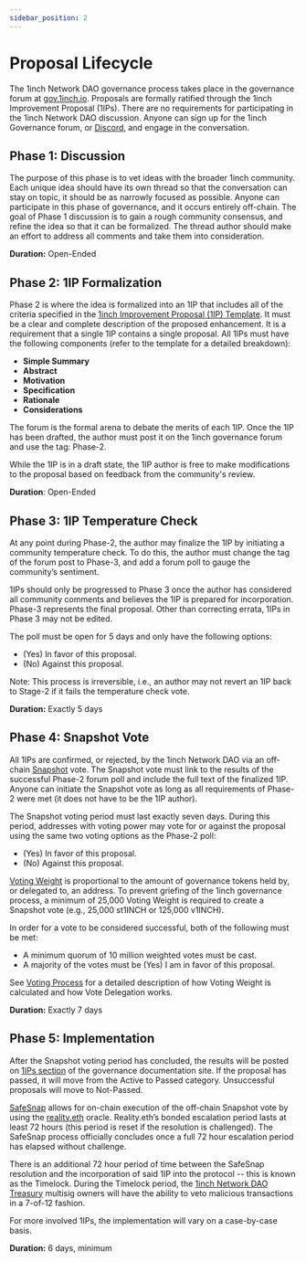 ```yaml
---
sidebar_position: 2
---
```

# Proposal Lifecycle
The 1inch Network DAO governance process takes place in the governance forum at [gov.1inch.io](https://gov.1inch.io/). Proposals are formally ratified through the 1inch Improvement Proposal (1IPs). There are no requirements for participating in the 1inch Network DAO discussion. Anyone can sign up for the 1inch Governance forum, or [Discord](https://discord.com/invite/1inch), and engage in the conversation. 

## Phase 1: Discussion
The purpose of this phase is to vet ideas with the broader 1inch community. Each unique idea should have its own thread so that the conversation can stay on topic, it should be as narrowly focused as possible. Anyone can participate in this phase of governance, and it occurs entirely off-chain. The goal of Phase 1 discussion is to gain a rough community consensus, and refine the idea so that it can be formalized. The thread author should make an effort to address all comments and take them into consideration.

**Duration:** Open-Ended

## Phase 2: 1IP Formalization
Phase 2 is where the idea is formalized into an 1IP that includes all of the criteria specified in the [1inch Improvement Proposal (1IP) Template](#1inch-Improvement-Proposal-(1IP)-Template). It must be a clear and complete description of the proposed enhancement. It is a requirement that a single 1IP contains a single proposal. All 1IPs must have the following components (refer to the template for a detailed breakdown):
* **Simple Summary**
* **Abstract**
* **Motivation**
* **Specification** 
* **Rationale**
* **Considerations**


The forum is the formal arena to debate the merits of each 1IP. Once the 1IP has been drafted, the author must post it on the 1inch governance forum and use the tag: Phase-2. 

While the 1IP is in a draft state, the 1IP author is free to make modifications to the proposal based on feedback from the community's review.

**Duration**: Open-Ended

## Phase 3: 1IP Temperature Check

At any point during Phase-2, the author may finalize the 1IP by initiating a community temperature check. To do this, the author must change the tag of the forum post to Phase-3, and add a forum poll to gauge the community’s sentiment. 

1IPs should only be progressed to Phase 3 once the author has considered all community comments and believes the 1IP is prepared for incorporation.
Phase-3 represents the final proposal. Other than correcting errata, 1IPs in Phase 3 may not be edited.

The poll must be open for 5 days and only have the following options: 
* (Yes) In favor of this proposal.
* (No) Against this proposal.

Note: This process is irreversible, i.e., an author may not revert an 1IP back to Stage-2 if it fails the temperature check vote.

**Duration:** Exactly 5 days

## Phase 4: Snapshot Vote

All 1IPs are confirmed, or rejected, by the 1inch Network DAO via an off-chain [Snapshot](https://snapshot.org/#/1inch.eth) vote. The Snapshot vote must link to the results of the successful Phase-2 forum poll and include the full text of the finalized 1IP. Anyone can initiate the Snapshot vote as long as all requirements of Phase-2 were met (it does not have to be the 1IP author).

The Snapshot voting period must last exactly seven days. During this period, addresses with voting power may vote for or against the proposal using the same two voting options as the Phase-2 poll:
* (Yes) In favor of this proposal.
* (No) Against this proposal.

[Voting Weight](#Voting-Weight) is proportional to the amount of governance tokens held by, or delegated to, an address. To prevent griefing of the 1inch governance process, a minimum of 25,000 Voting Weight is required to create a Snapshot vote (e.g., 25,000 st1INCH or 125,000 v1INCH).

In order for a vote to be considered successful, both of the following must be met:
* A minimum quorum of 10 million weighted votes must be cast.
* A majority of the votes must be (Yes) I am in favor of this proposal.

See [Voting Process](#Voting-Process) for a detailed description of how Voting Weight is calculated and how Vote Delegation works.

**Duration:** Exactly 7 days

## Phase 5: Implementation
After the Snapshot voting period has concluded, the results will be posted on [1IPs section](#1IPs) of the governance documentation site. If the proposal has passed, it will move from the Active to Passed category. Unsuccessful proposals will move to Not-Passed. 

[SafeSnap](https://github.com/gnosis/zodiac-module-reality) allows for on-chain execution of the off-chain Snapshot vote by using the [reality.eth](https://reality.eth.link/) oracle. Reality.eth’s bonded escalation period lasts at least 72 hours (this period is reset if the resolution is challenged). The SafeSnap process officially concludes once a full 72 hour escalation period has elapsed without challenge.

There is an additional 72 hour period of time between the SafeSnap resolution and the incorporation of said 1IP into the protocol -- this is known as the Timelock. During the Timelock period, the [1inch Network DAO Treasury](#1inch-Network-DAO-Treasury) multisig owners will have the ability to veto malicious transactions in a 7-of-12 fashion.

For more involved 1IPs, the implementation will vary on a case-by-case basis.

**Duration:** 6 days, minimum

